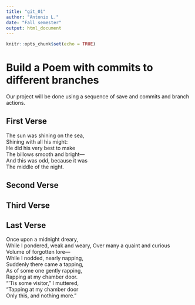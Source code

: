 ```yaml
---
title: "git_01"
author: "Antonio L."
date: "Fall semester"
output: html_document
---
```


```r
knitr::opts_chunk$set(echo = TRUE)
```
# Build a Poem with commits to different branches
Our project will be done using a sequence of save and commits and branch actions.
<!-- Do not modify or change any text in "!--" bracketed areas such as this --- these are instructions to
you, if you change any of this the git program will notice it and compromise your git merging strategy !-->

## First Verse 
<!--Put the first five lines of a poem by Lewis Carrol in this section!-->
The sun was shining on the sea,  
Shining with all his might:  
He did his very best to make  
The billows smooth and bright—  
And this was odd, because it was  
The middle of the night.  
  
## Second Verse
<!--Put the first five lines of a poem by Robert Frost here!-->

## Third Verse
<!--Put the first two verses of The Walrus and the Carpenter here!-->

## Last Verse
<!--Put a short poem of your choice 8-20 lines,here!-->
Once upon a midnight dreary,  
While I pondered, weak and weary, 
Over many a quaint and curious  
Volume of forgotten lore—  
While I nodded, nearly napping,  
Suddenly there came a tapping,  
As of some one gently rapping,  
Rapping at my chamber door.  
“’Tis some visitor,” I muttered,  
“Tapping at my chamber door  
Only this, and nothing more.”  
  